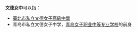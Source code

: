 '''文德女中'''可以指：

* [[臺北市私立文德女子高級中學|臺北市私立文德女子高級中學]]
* 青岛市私立文德女子中学，[[青岛女子职业中等专业学校|青岛女子职业中等专业学校]]的前身

{{disambig|WDNZ|Cat=四字消歧义}}